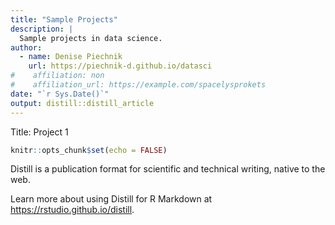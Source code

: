 ```yaml
---
title: "Sample Projects"
description: |
  Sample projects in data science.
author:
  - name: Denise Piechnik 
    url: https://piechnik-d.github.io/datasci
#    affiliation: non
#    affiliation_url: https://example.com/spacelysprokets
date: "`r Sys.Date()`"
output: distill::distill_article
---
```


Title: Project 1
```r
knitr::opts_chunk$set(echo = FALSE)
```

Distill is a publication format for scientific and technical writing, native to the web. 

Learn more about using Distill for R Markdown at <https://rstudio.github.io/distill>.





